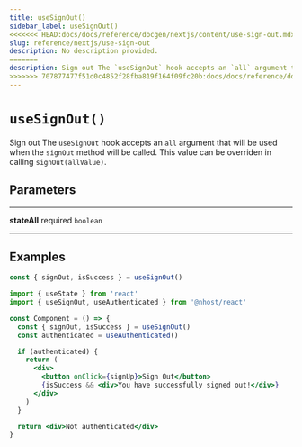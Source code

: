 ```yaml
---
title: useSignOut()
sidebar_label: useSignOut()
<<<<<<< HEAD:docs/docs/reference/docgen/nextjs/content/use-sign-out.mdx
slug: reference/nextjs/use-sign-out
description: No description provided.
=======
description: Sign out The `useSignOut` hook accepts an `all` argument that will be used when the `signOut` method will be called. This value can be overriden in calling `signOut(allValue)`.
>>>>>>> 707877477f51d0c4852f28fba819f164f09fc20b:docs/docs/reference/docgen/nextjs/use-sign-out.mdx
---
```


# `useSignOut()`

Sign out
The `useSignOut` hook accepts an `all` argument that will be used when the `signOut` method will be called. This value can be overriden in calling `signOut(allValue)`.

## Parameters

---

**<span className="parameter-name">stateAll</span>** <span className="optional-status">required</span> `boolean`

---

## Examples

```js
const { signOut, isSuccess } = useSignOut()
```

```jsx
import { useState } from 'react'
import { useSignOut, useAuthenticated } from '@nhost/react'

const Component = () => {
  const { signOut, isSuccess } = useSignOut()
  const authenticated = useAuthenticated()

  if (authenticated) {
    return (
      <div>
        <button onClick={signUp}>Sign Out</button>
        {isSuccess && <div>You have successfully signed out!</div>}
      </div>
    )
  }

  return <div>Not authenticated</div>
}
```
